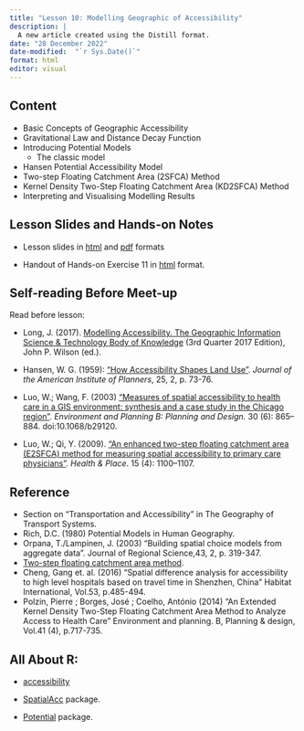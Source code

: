 ```yaml
---
title: "Lesson 10: Modelling Geographic of Accessibility"
description: |
  A new article created using the Distill format.
date: "28 December 2022"
date-modified:  "`r Sys.Date()`"
format: html
editor: visual
---
```


## Content

-   Basic Concepts of Geographic Accessibility
-   Gravitational Law and Distance Decay Function
-   Introducing Potential Models
    -   The classic model
-   Hansen Potential Accessibility Model
-   Two-step Floating Catchment Area (2SFCA) Method
-   Kernel Density Two-Step Floating Catchment Area (KD2SFCA) Method
-   Interpreting and Visualising Modelling Results

## Lesson Slides and Hands-on Notes

-   Lesson slides in [html](../lesson/lesson11/lesson11-GeoAcc.html) and [pdf](../lesson/lesson11/lesson11-GeoAcc.pdf) formats

-   Handout of Hands-on Exercise 11 in [html](https://r4gdsa.netlify.app/chap16.html) format.

## Self-reading Before Meet-up

Read before lesson:

-   Long, J. (2017). [Modelling Accessibility. The Geographic Information Science & Technology Body of Knowledge](https://gistbok.ucgis.org/bok-topics/modelling-accessibility) (3rd Quarter 2017 Edition), John P. Wilson (ed.).

-   Hansen, W. G. (1959): ["How Accessibility Shapes Land Use"](https://dspace.mit.edu/bitstream/handle/1721.1/74869/32597665-MIT.pdf?...2). *Journal of the American Institute of Planners*, 25, 2, p. 73-76.

-   Luo, W.; Wang, F. (2003) ["Measures of spatial accessibility to health care in a GIS environment: synthesis and a case study in the Chicago region"](https://www.ncbi.nlm.nih.gov/pmc/articles/PMC8238135/). *Environment and Planning B: Planning and Design.* 30 (6): 865--884. doi:10.1068/b29120.

-   Luo, W.; Qi, Y. (2009). ["An enhanced two-step floating catchment area (E2SFCA) method for measuring spatial accessibility to primary care physicians"](https://www.researchgate.net/publication/26646789_An_Enhanced_Two-Step_Floating_Catchment_Area_E2SFCA_Method_for_Measuring_Spatial_Accessibility_to_Primary_Care_Physicians). *Health & Place*. 15 (4): 1100--1107.

## Reference

-   Section on "Transportation and Accessibility" in The Geography of Transport Systems.
-   Rich, D.C. (1980) Potential Models in Human Geography.
-   Orpana, T./Lampinen, J. (2003) "Building spatial choice models from aggregate data". Journal of Regional Science,43, 2, p. 319-347.
-   [Two-step floating catchment area method](https://en.wikipedia.org/wiki/Two-step_floating_catchment_area_method).
-   Cheng, Gang et. al. (2016) "Spatial difference analysis for accessibility to high level hospitals based on travel time in Shenzhen, China" Habitat International, Vol.53, p.485-494.
-   Polzin, Pierre ; Borges, José ; Coelho, António (2014) "An Extended Kernel Density Two-Step Floating Catchment Area Method to Analyze Access to Health Care" Environment and planning. B, Planning & design, Vol.41 (4), p.717-735.

## All About R:

-   [accessibility](https://ipeagit.github.io/accessibility/)

-   [SpatialAcc](https://cran.r-project.org/web/packages/SpatialAcc/) package.

-   [Potential](https://riatelab.github.io/potential/index.html) package.

